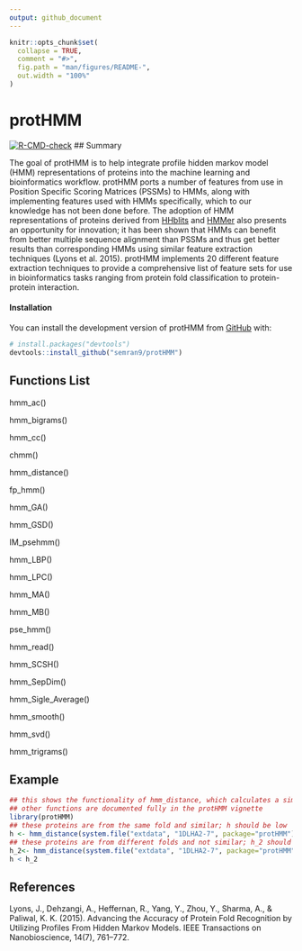 ```yaml
---
output: github_document
---
```


<!-- README.md is generated from README.Rmd. Please edit that file -->

```r
knitr::opts_chunk$set(
  collapse = TRUE,
  comment = "#>",
  fig.path = "man/figures/README-",
  out.width = "100%"
)
```

# protHMM

<!-- badges: start -->
[![R-CMD-check](https://github.com/semran9/protHMM/actions/workflows/R-CMD-check.yaml/badge.svg)](https://github.com/semran9/protHMM/actions/workflows/R-CMD-check.yaml)
<!-- badges: end -->
## Summary

The goal of protHMM is to help integrate profile hidden markov model (HMM) representations of proteins into the machine learning and bioinformatics workflow. protHMM ports a number of features from use in Position Specific Scoring Matrices (PSSMs) to HMMs, along with implementing features used with HMMs specifically, which to our knowledge has not been done before. The adoption of HMM representations of proteins derived from [HHblits](https://doi.org/10.1038/nmeth.1818) and [HMMer](http://hmmer.org) also presents an opportunity for innovation; it has been shown that HMMs can benefit from better multiple sequence alignment than PSSMs and thus get better results than corresponding HMMs using similar feature extraction techniques (Lyons et al. 2015). protHMM implements 20 different feature extraction techniques to provide a comprehensive list of feature sets for use in bioinformatics tasks ranging from protein fold classification to protein-protein interaction.

#### Installation

You can install the development version of protHMM from [GitHub](https://github.com/) with:

``` r
# install.packages("devtools")
devtools::install_github("semran9/protHMM")
```

## Functions List

hmm_ac()

hmm_bigrams()

hmm_cc()

chmm()

hmm_distance()

fp_hmm()

hmm_GA()

hmm_GSD()

IM_psehmm()

hmm_LBP()

hmm_LPC()

hmm_MA()

hmm_MB()

pse_hmm()

hmm_read()

hmm_SCSH()

hmm_SepDim()

hmm_Sigle_Average()

hmm_smooth()

hmm_svd()

hmm_trigrams()

## Example
```r
## this shows the functionality of hmm_distance, which calculates a similarity score between two proteins
## other functions are documented fully in the protHMM vignette
library(protHMM)
## these proteins are from the same fold and similar; h should be low
h <- hmm_distance(system.file("extdata", "1DLHA2-7", package="protHMM"), system.file("extdata", "1TEN-7", package="protHMM"))
## these proteins are from different folds and not similar; h_2 should be high
h_2<- hmm_distance(system.file("extdata", "1DLHA2-7", package="protHMM"), system.file("extdata", "1TAHA-23", package="protHMM"))
h < h_2
```

## References
 
Lyons, J., Dehzangi, A., Heffernan, R., Yang, Y., Zhou, Y., Sharma, A., & Paliwal, K. K. (2015). Advancing the Accuracy of Protein Fold Recognition by Utilizing Profiles From Hidden Markov Models. IEEE Transactions on Nanobioscience, 14(7), 761–772.
